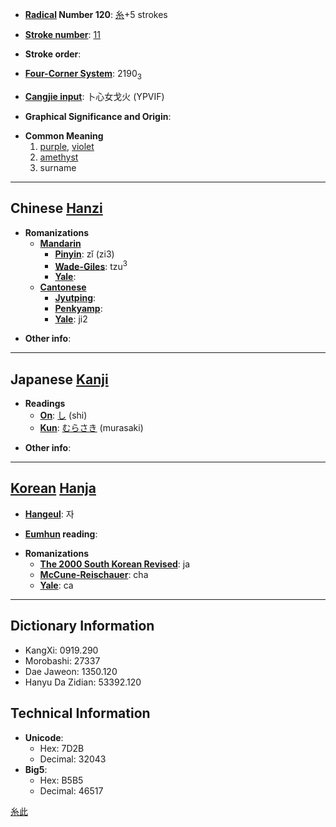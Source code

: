 * '''[[Wiktionary:Chinese radical index| Radical]] Number 120''': [[Wiktionary:Chinese radical index 糸|糸]]+5 strokes

* '''[[Wiktionary:Chinese total strokes index|Stroke number]]''': [[Wiktionary:Chinese total strokes index 11|11]]

* '''Stroke order''': 

* '''[[Wiktionary:Chinese four corner index|Four-Corner System]]''': 2190<sub>3</sub>

* '''[[Wiktionary:Chinese Cangjie index|Cangjie input]]''': 卜心女戈火 (YPVIF)

* '''Graphical Significance and Origin''': 

* '''Common Meaning'''
*# [[purple]], [[violet]]
*# [[amethyst]]
*# surname

----

== Chinese [[Hanzi]] ==

* '''Romanizations'''
** '''[[Mandarin]]'''
*** '''[[Pinyin]]''': zǐ (zi3)
*** '''[[Wade-Giles]]''': tzu<sup>3</sup>
*** '''[[Yale]]''': 
** '''[[Cantonese]]'''
*** '''[[Jyutping]]''':
*** '''[[Penkyamp]]''': 
*** '''[[Yale]]''': ji2

* '''Other info''': 

----

== Japanese [[Kanji]] ==

* '''Readings'''
** '''[[On]]''': [[し]] (shi)
** '''[[Kun]]''': [[むらさき]] (murasaki)

* '''Other info''':  

----

== [[Korean]] [[Hanja]] ==

* '''[[Hangeul]]''': 자

* '''[[Eumhun]] reading''': 

* '''Romanizations'''
** '''[[The 2000 South Korean Revised Romanization|The 2000 South Korean Revised]]''': ja
** '''[[McCune-Reischauer]]''': cha
** '''[[Yale]]''': ca

----

== Dictionary Information ==

* KangXi: 0919.290
* Morobashi: 27337
* Dae Jaweon: 1350.120
* Hanyu Da Zidian: 53392.120

== Technical Information ==

* '''Unicode''':
** Hex: 7D2B
** Decimal: 32043
* '''Big5''':
** Hex: B5B5
** Decimal: 46517
[[Category:Japanese colors|糸此]]